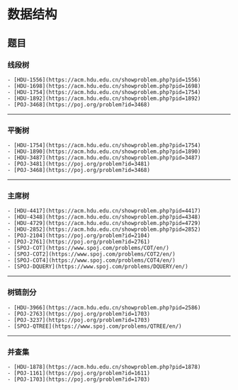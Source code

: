 
# 数据结构

## 题目

### 线段树

<Columns >

    - [HDU-1556](https://acm.hdu.edu.cn/showproblem.php?pid=1556)
    - [HDU-1698](https://acm.hdu.edu.cn/showproblem.php?pid=1698)
    - [HDU-1754](https://acm.hdu.edu.cn/showproblem.php?pid=1754)
    - [HDU-1892](https://acm.hdu.edu.cn/showproblem.php?pid=1892)
    - [POJ-3468](https://poj.org/problem?id=3468)

</Columns>


---

### 平衡树

<Columns>

    - [HDU-1754](https://acm.hdu.edu.cn/showproblem.php?pid=1754)
    - [HDU-1890](https://acm.hdu.edu.cn/showproblem.php?pid=1890)
    - [HDU-3487](https://acm.hdu.edu.cn/showproblem.php?pid=3487)
    - [POJ-3481](https://poj.org/problem?id=3481)
    - [POJ-3468](https://poj.org/problem?id=3468)

</Columns>


---

### 主席树

<Columns>

    - [HDU-4417](https://acm.hdu.edu.cn/showproblem.php?pid=4417)
    - [HDU-4348](https://acm.hdu.edu.cn/showproblem.php?pid=4348)
    - [HDU-4729](https://acm.hdu.edu.cn/showproblem.php?pid=4729)
    - [HDU-2852](https://acm.hdu.edu.cn/showproblem.php?pid=2852)
    - [POJ-2104](https://poj.org/problem?id=2104)
    - [POJ-2761](https://poj.org/problem?id=2761)
    - [SPOJ-COT](https://www.spoj.com/problems/COT/en/)
    - [SPOJ-COT2](https://www.spoj.com/problems/COT2/en/)
    - [SPOJ-COT4](https://www.spoj.com/problems/COT4/en/)
    - [SPOJ-DQUERY](https://www.spoj.com/problems/DQUERY/en/)

</Columns>

---

### 树链剖分

<Columns>

    - [HDU-3966](https://acm.hdu.edu.cn/showproblem.php?pid=2586)
    - [POJ-2763](https://poj.org/problem?id=1703)
    - [POJ-3237](https://poj.org/problem?id=1703)
    - [SPOJ-QTREE](https://www.spoj.com/problems/QTREE/en/)

</Columns>

---

### 并查集

<Columns>

    - [HDU-1878](https://acm.hdu.edu.cn/showproblem.php?pid=1878)
    - [POJ-1161](https://poj.org/problem?id=1611)
    - [POJ-1703](https://poj.org/problem?id=1703)

</Columns>



